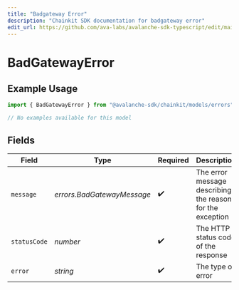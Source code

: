 ```yaml
---
title: "Badgateway Error"
description: "Chainkit SDK documentation for badgateway error"
edit_url: https://github.com/ava-labs/avalanche-sdk-typescript/edit/main/chainkit/docs/models/errors/badgatewayerror.md
---
```


# BadGatewayError

## Example Usage

```typescript
import { BadGatewayError } from "@avalanche-sdk/chainkit/models/errors";

// No examples available for this model
```

## Fields

| Field                                                     | Type                                                      | Required                                                  | Description                                               | Example                                                   |
| --------------------------------------------------------- | --------------------------------------------------------- | --------------------------------------------------------- | --------------------------------------------------------- | --------------------------------------------------------- |
| `message`                                                 | *errors.BadGatewayMessage*                                | :heavy_check_mark:                                        | The error message describing the reason for the exception |                                                           |
| `statusCode`                                              | *number*                                                  | :heavy_check_mark:                                        | The HTTP status code of the response                      | 502                                                       |
| `error`                                                   | *string*                                                  | :heavy_check_mark:                                        | The type of error                                         | Bad Gateway                                               |